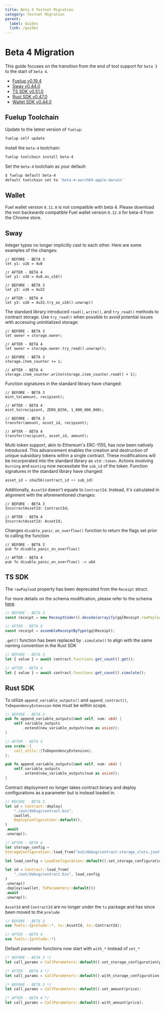 ```yaml
---
title: Beta 4 Testnet Migration 
category: Testnet Migration
parent:
  label: Guides
  link: /guides
---
```


# Beta 4 Migration

This guide focuses on the transition from the end of tool support for `beta 3` to the start of `beta 4`.

- [Fuelup v0.19.4](https://github.com/FuelLabs/fuelup/releases/tag/v0.19.4)
- [Sway v0.44.0](https://github.com/FuelLabs/sway/releases/tag/v0.44.0)
- [TS SDK v0.51.0](https://github.com/FuelLabs/fuels-ts/releases/tag/v0.51.0)
- [Rust SDK v0.47.0](https://github.com/FuelLabs/fuels-rs/releases/tag/v0.46.0)
- [Wallet SDK v0.44.0](https://github.com/FuelLabs/fuels-rs/releases/tag/v0.44.0)

## Fuelup Toolchain

Update to the latest version of `fuelup`:

```sh
fuelup self update
```

Install the `beta-4` toolchain:

```sh
fuelup toolchain install beta-4
```

Set the `beta-4` toolchain as your default:

```sh
$ fuelup default beta-4
default toolchain set to 'beta-4-aarch64-apple-darwin'
```

## Wallet

Fuel wallet version `0.11.0` is not compatible with beta 4. Please download the non backwards compatible Fuel wallet version `0.12.0` for beta-4 from the Chrome store.


## Sway 

Integer types no longer implicitly cast to each other. Here are some examples of the changes:

```sway
// BEFORE - BETA 3
let y1: u16 = 4u8

// AFTER - BETA 4
let y1: u16 = 4u8.as_u16()
```

```sway
// BEFORE - BETA 3
let y3: u16 = 4u32

// AFTER - BETA 4
let y3: u16 = 4u32.try_as_u16().unwrap()
```

The standard library introduced `read()`, `write()`, and `try_read()` methods to contract storage. Use `try_read()` when possible to avoid potential issues with accessing uninitialized storage:

```sway
// BEFORE - BETA 3
let owner = storage.owner;

// AFTER - BETA 4
let owner = storage.owner.try_read().unwrap();
```

```sway
// BEFORE - BETA 3
storage.item_counter += 1;

// AFTER - BETA 4
storage.item_counter.write(storage.item_counter.read() + 1);
```

Function signatures in the standard library have changed:

```sway
// BEFORE - BETA 3
mint_to(amount, recipient);

// AFTER - BETA 4
mint_to(recipient, ZERO_B256, 1_000_000_000);
```

```sway
// BEFORE - BETA 3
transfer(amount, asset_id, recipient);

// AFTER - BETA 4
transfer(recipient, asset_id, amount);
```

Multi-token support, akin to Ethereum's ERC-1155, has now been natively introduced. This advancement enables the creation and destruction of unique subsidiary tokens within a single contract. These modifications will be incorporated into the standard library as `std::token`. Actions involving `burning` and `minting` now necessitate the `sub_id` of the token. Function signatures in the standard library have changed:

```rust
asset_id = sha256(contract_id ++ sub_id)
```

Additionally, `AssetId` doesn't equate to `ContractId`. Instead, it's calculated in alignment with the aforementioned changes:

```sway
// BEFORE - BETA 3
IncorrectAssetId: ContractId;

// AFTER - BETA 4
IncorrectAssetId: AssetId;
```

Changes `disable_panic_on_overflow()` function to return the flags set
prior to calling the function

```sway
// BEFORE - BETA 3
pub fn disable_panic_on_overflow() 

// AFTER - BETA 4
pub fn disable_panic_on_overflow() -> u64
```

## TS SDK

The `rawPayload` property has been deprecated from the `Receipt` struct.

For more details on the schema modification, please refer to the schema [here](https://graphql-docs.fuel.network/docs/reference/objects/#receipt).

```typescript
// BEFORE - BETA 3
const receipt = new ReceiptCoder().decode(arrayify(gqlReceipt.rawPayload), 0)[0];

// AFTER - BETA 4
const receipt = assembleReceiptByType(gqlReceipt);
```

`.get()` function has been replaced by `.simulate()` to align with the same naming convention in the Rust SDK

```typescript
// BEFORE - BETA 3
let { value } = await contract.functions.get_count().get();

// AFTER - BETA 4
let { value } = await contract.functions.get_count().simulate();
```

## Rust SDK

To utilize `append_variable_outputs()` and `append_contract()`, `TxDependencyExtension` now must be within scope.

```rust
// BEFORE - BETA 3
pub fn append_variable_outputs(&mut self, num: u64) {
    self.variable_outputs
        .extend(new_variable_outputs(num as usize));
}

// AFTER - BETA 4
use crate::{
    call_utils::{TxDependencyExtension},
};

pub fn append_variable_outputs(&mut self, num: u64) {
    self.variable_outputs
        .extend(new_variable_outputs(num as usize));
}
```

Contract deployment no longer takes contract binary and deploy configurations as a parameter but is instead loaded in.

```rust
// BEFORE - BETA 3
let id = Contract::deploy(
    "./out/debug/contract.bin",
    &wallet,
    DeployConfiguration::default(),
)
.await
.unwrap();

// AFTER - BETA 4
let storage_config =
StorageConfiguration::load_from("out/debug/contract-storage_slots.json").unwrap();

let load_config = LoadConfiguration::default().set_storage_configuration(storage_config);

let id = Contract::load_from(
    "./out/debug/contract.bin", load_config
)
.unwrap()
.deploy(&wallet, TxParameters::default())
.await
.unwrap();
```

`AssetId` and `ContractId` are no longer under the `tx` package and has since been moved to the `prelude`

```rust
// BEFORE - BETA 3
use fuels::{prelude::*, tx::AssetId, tx::ContractId};

// AFTER - BETA 4
use fuels::{prelude::*}
```

Default parameter functions now start with `with_*` instead of `set_*`

```rust
/* BEFORE - BETA 3 */
let call_params = CallParameters::default().set_storage_configuration(price);

/* AFTER - BETA 4 */
let call_params = CallParameters::default().with_storage_configuration(price);
```

```rust
/* BEFORE - BETA 3 */
let call_params = CallParameters::default().set_amount(price);

/* AFTER - BETA 4 */
let call_params = CallParameters::default().with_amount(price);
```
